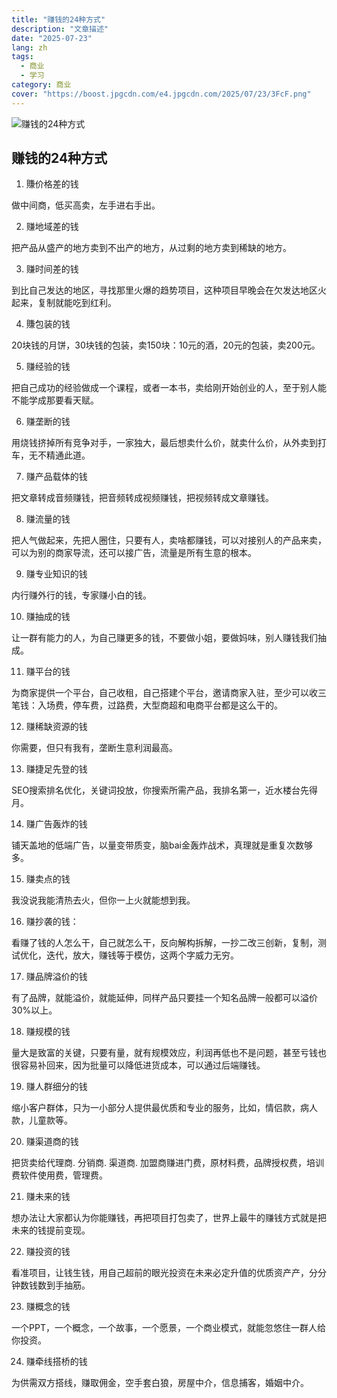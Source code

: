 ```yaml
---
title: "赚钱的24种方式"
description: "文章描述"
date: "2025-07-23"
lang: zh
tags:
  - 商业
  - 学习
category: 商业
cover: "https://boost.jpgcdn.com/e4.jpgcdn.com/2025/07/23/3FcF.png"
---
```



<Image
  src="https://boost.jpgcdn.com/e4.jpgcdn.com/2025/07/23/3FcF.png"
  alt="赚钱的24种方式"
  width={999}
  height={527}
  isArticleImage={true}
/>

## 赚钱的24种方式

1. 賺价格差的钱

做中间商，低买高卖，左手进右手出。

2. 赚地域差的钱

把产品从盛产的地方卖到不出产的地方，从过剩的地方卖到稀缺的地方。

3. 赚时间差的钱

到比自己发达的地区，寻找那里火爆的趋势项目，这种项目早晚会在欠发达地区火起来，复制就能吃到红利。

4. 賺包装的钱

20块钱的月饼，30块钱的包装，卖150块：10元的酒，20元的包装，卖200元。

5. 赚经验的钱

把自己成功的经验做成一个课程，或者一本书，卖给刚开始创业的人，至于别人能不能学成那要看天赋。

6. 赚垄断的钱

用烧钱挤掉所有竞争对手，一家独大，最后想卖什么价，就卖什么价，从外卖到打车，无不精通此道。

7. 赚产品载体的钱

把文章转成音频赚钱，把音频转成视频赚钱，把视频转成文章赚钱。

8. 赚流量的钱

把人气做起来，先把人圈住，只要有人，卖啥都赚钱，可以对接别人的产品来卖，可以为别的商家导流，还可以接广告，流量是所有生意的根本。

9. 赚专业知识的钱

内行赚外行的钱，专家赚小白的钱。

10. 赚抽成的钱

让一群有能力的人，为自己赚更多的钱，不要做小姐，要做妈味，别人赚钱我们抽成。

11. 赚平台的钱

为商家提供一个平台，自己收租，自己搭建个平台，邀请商家入驻，至少可以收三笔钱：入场费，停车费，过路费，大型商超和电商平台都是这么干的。

12. 赚稀缺资源的钱

你需要，但只有我有，垄断生意利润最高。

13. 赚捷足先登的钱

SEO搜索排名优化，关键词投放，你搜索所需产品，我排名第一，近水楼台先得月。

14. 赚广告轰炸的钱

铺天盖地的低端广告，以量变带质变，脑bai金轰炸战术，真理就是重复次数够多。

15. 赚卖点的钱

我没说我能清热去火，但你一上火就能想到我。

16. 赚抄袭的钱：

看赚了钱的人怎么干，自己就怎么干，反向解构拆解，一抄二改三创新，复制，测试优化，迭代，放大，赚钱等于模仿，这两个字威力无穷。

17. 赚品牌溢价的钱

有了品牌，就能溢价，就能延伸，同样产品只要挂一个知名品牌一般都可以溢价30%以上。

18. 赚规模的钱

量大是致富的关键，只要有量，就有规模效应，利润再低也不是问题，甚至亏钱也很容易补回来，因为批量可以降低进货成本，可以通过后端赚钱。

19. 赚人群细分的钱

缩小客户群体，只为一小部分人提供最优质和专业的服务，比如，情侣款，病人款，儿童款等。

20. 赚渠道商的钱

把货卖给代理商. 分销商. 渠道商. 加盟商赚进门费，原材料费，品牌授权费，培训费软件使用费，管理费。

21. 赚未来的钱

想办法让大家都认为你能赚钱，再把项目打包卖了，世界上最牛的赚钱方式就是把未来的钱提前变现。

22. 赚投资的钱

看准项目，让钱生钱，用自己超前的眼光投资在未来必定升值的优质资产产，分分钟数钱数到手抽筋。

23. 赚概念的钱

一个PPT，一个概念，一个故事，一个愿景，一个商业模式，就能忽悠住一群人给你投资。

24. 赚牵线搭桥的钱

为供需双方搭线，赚取佣金，空手套白狼，房屋中介，信息捕客，婚姻中介。
